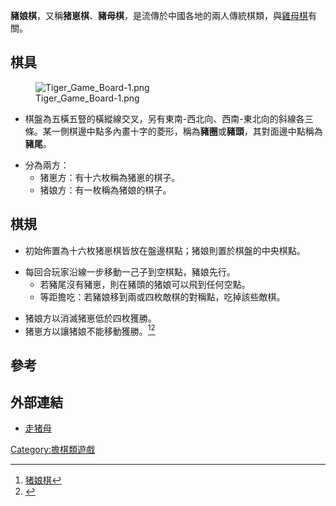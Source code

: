 '''豬娘棋'''，又稱'''猪崽棋'''、'''豬母棋'''，是流傳於中國各地的兩人傳統棋類，與[[雞母棋|雞母棋]]有關。

==棋具==

[[File:Tiger_Game_Board-1.png|thumb]]

*棋盤為五橫五豎的橫縱線交叉，另有東南-西北向、西南-東北向的斜線各三條。某一側棋邊中點多內畫十字的菱形，稱為'''豬圈'''或'''豬頭'''，其對面邊中點稱為'''豬尾'''。

*分為兩方：
**猪崽方：有十六枚稱為猪崽的棋子。
**猪娘方：有一枚稱為猪娘的棋子。

==棋規==

*初始佈置為十六枚猪崽棋皆放在盤邊棋點；猪娘則置於棋盤的中央棋點。

*每回合玩家沿線一步移動一己子到空棋點，豬娘先行。
**若豬尾沒有豬崽，則在豬頭的猪娘可以飛到任何空點。
**等距擔吃：若豬娘移到兩或四枚敵棋的對稱點，吃掉該些敵棋。

*猪娘方以消滅猪崽低於四枚獲勝。
*猪崽方以讓猪娘不能移動獲勝。<ref>[http://tour.bisu.edu.cn:8080/bisu2010/popularGameResShow.action?id=1421 猪娘棋]{{dead link|date=2018年3月 |bot=InternetArchiveBot |fix-attempted=yes }}</ref><ref>{{Cite web |url=http://ytfzw.com.cn/book/story.php?id=1303 |title=猪母棋 |access-date=2012-02-28 |archive-date=2013-12-28 |archive-url=https://web.archive.org/web/20131228203342/http://www.ytfzw.com.cn/book/story.php?id=1303 |dead-url=yes }}</ref>

==參考==
<div class="references-small">
<references/>
</div>

==外部連結==
*[http://www.holoka.cn/holoka/view.asp?id=309 走猪母]{{Dead link|date=2018年7月 |bot=InternetArchiveBot |fix-attempted=yes }}

[[Category:擔棋類遊戲|Category:擔棋類遊戲]]